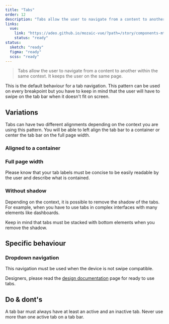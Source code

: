 ```yaml
---
title: "Tabs"
order: 12
description: "Tabs allow the user to navigate from a content to another within the same context. It keeps the user on the same page."
links:
  vue:
    link: "https://adeo.github.io/mozaic-vue/?path=/story/components-mtab--try-it"
    status: "ready"
status:
  sketch: "ready"
  figma: "ready"
  scss: "ready"
---
```


> Tabs allow the user to navigate from a content to another within the same context. It keeps the user on the same page.

<Preview path="tabs-default" nude />

<Highlight theme="tips" title="Good to know">

This is the default behaviour for a tab navigation. This pattern can be used on every breakpoint but you have to keep in mind that the user will have to swipe on the tab bar when it doesn't fit on screen.

</Highlight>

## Variations

Tabs can have two different alignments depending on the context you are using this pattern. You will be able to left align the tab bar to a container or center the tab bar on the full page width.

### Aligned to a container

<Preview path="tabs-container" nude />

### Full page width

<Preview path="tabs-fullwidth" nude />

<Highlight theme="warning" title="Label length">

Please know that your tab labels must be concise to be easily readable by the user and describe what is contained.

</Highlight>

### Without shadow

Depending on the context, it is possible to remove the shadow of the tabs. For example, when you have to use tabs in complex interfaces with many elements like dashboards.

<Highlight theme="warning" title="Be aware">
  Keep in mind that tabs must be stacked with bottom elements when you remove
  the shadow.
</Highlight>

<Preview path="tabs-no-shadow" nude />

## Specific behaviour

### Dropdown navigation

This navigation must be used when the device is not swipe compatible.

<Preview path="tabs-dropdown" nude />

<Highlight theme="tips" title="Tip for designers">

Designers, please read the [design documentation](/Components/Tabs/design/) page for ready to use tabs.

</Highlight>

## Do & dont's

<HintItem>
  A tab bar must always have at least an active and an inactive tab.
</HintItem>
<HintItem dont>Never use more than one active tab on a tab bar.</HintItem>
